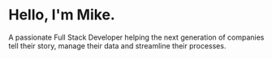 


# <Typist startDelay="500">Hello, I'm Mike.</Typist>

A passionate Full Stack Developer helping the next generation of companies tell their story, manage their data and streamline their processes.
